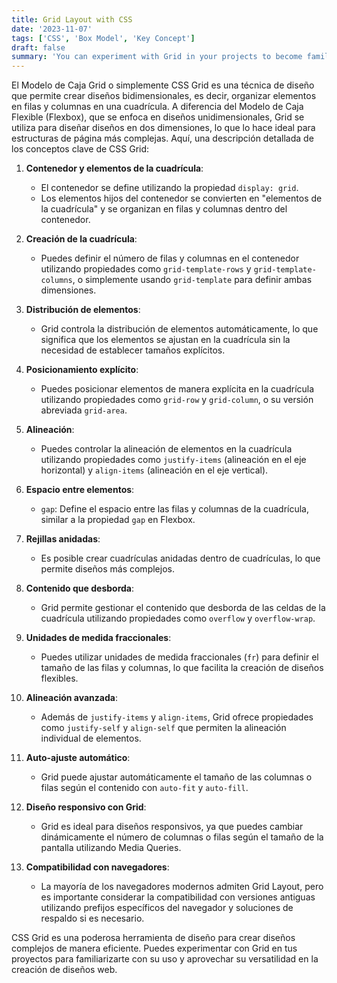 ```yaml
---
title: Grid Layout with CSS
date: '2023-11-07'
tags: ['CSS', 'Box Model', 'Key Concept']
draft: false
summary: 'You can experiment with Grid in your projects to become familiar with its use and take advantage of its versatility in creating web designs'
---
```


El Modelo de Caja Grid o simplemente CSS Grid es una técnica de diseño que permite crear diseños bidimensionales, es decir, organizar elementos en filas y columnas en una cuadrícula. A diferencia del Modelo de Caja Flexible (Flexbox), que se enfoca en diseños unidimensionales, Grid se utiliza para diseñar diseños en dos dimensiones, lo que lo hace ideal para estructuras de página más complejas. Aquí, una descripción detallada de los conceptos clave de CSS Grid:

1. **Contenedor y elementos de la cuadrícula**:
   - El contenedor se define utilizando la propiedad `display: grid`.
   - Los elementos hijos del contenedor se convierten en "elementos de la cuadrícula" y se organizan en filas y columnas dentro del contenedor.

2. **Creación de la cuadrícula**:
   - Puedes definir el número de filas y columnas en el contenedor utilizando propiedades como `grid-template-rows` y `grid-template-columns`, o simplemente usando `grid-template` para definir ambas dimensiones.

3. **Distribución de elementos**:
   - Grid controla la distribución de elementos automáticamente, lo que significa que los elementos se ajustan en la cuadrícula sin la necesidad de establecer tamaños explícitos.

4. **Posicionamiento explícito**:
   - Puedes posicionar elementos de manera explícita en la cuadrícula utilizando propiedades como `grid-row` y `grid-column`, o su versión abreviada `grid-area`.

5. **Alineación**:
   - Puedes controlar la alineación de elementos en la cuadrícula utilizando propiedades como `justify-items` (alineación en el eje horizontal) y `align-items` (alineación en el eje vertical).

6. **Espacio entre elementos**:
   - `gap`: Define el espacio entre las filas y columnas de la cuadrícula, similar a la propiedad `gap` en Flexbox.

7. **Rejillas anidadas**:
   - Es posible crear cuadrículas anidadas dentro de cuadrículas, lo que permite diseños más complejos.

8. **Contenido que desborda**:
   - Grid permite gestionar el contenido que desborda de las celdas de la cuadrícula utilizando propiedades como `overflow` y `overflow-wrap`.

9. **Unidades de medida fraccionales**:
   - Puedes utilizar unidades de medida fraccionales (`fr`) para definir el tamaño de las filas y columnas, lo que facilita la creación de diseños flexibles.

10. **Alineación avanzada**:
    - Además de `justify-items` y `align-items`, Grid ofrece propiedades como `justify-self` y `align-self` que permiten la alineación individual de elementos.

11. **Auto-ajuste automático**:
    - Grid puede ajustar automáticamente el tamaño de las columnas o filas según el contenido con `auto-fit` y `auto-fill`.

12. **Diseño responsivo con Grid**:
    - Grid es ideal para diseños responsivos, ya que puedes cambiar dinámicamente el número de columnas o filas según el tamaño de la pantalla utilizando Media Queries.

13. **Compatibilidad con navegadores**:
    - La mayoría de los navegadores modernos admiten Grid Layout, pero es importante considerar la compatibilidad con versiones antiguas utilizando prefijos específicos del navegador y soluciones de respaldo si es necesario.

CSS Grid es una poderosa herramienta de diseño para crear diseños complejos de manera eficiente. Puedes experimentar con Grid en tus proyectos para familiarizarte con su uso y aprovechar su versatilidad en la creación de diseños web.